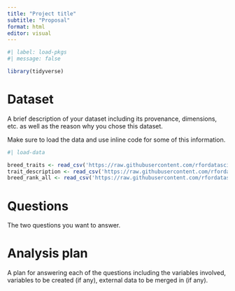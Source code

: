 ```yaml
---
title: "Project title"
subtitle: "Proposal"
format: html
editor: visual
---
```


```r
#| label: load-pkgs
#| message: false

library(tidyverse)
```

# Dataset

A brief description of your dataset including its provenance, dimensions, etc. as well as the reason why you chose this dataset.

Make sure to load the data and use inline code for some of this information.

```r
#| load-data

breed_traits <- read_csv('https://raw.githubusercontent.com/rfordatascience/tidytuesday/master/data/2022/2022-02-01/breed_traits.csv')
trait_description <- read_csv('https://raw.githubusercontent.com/rfordatascience/tidytuesday/master/data/2022/2022-02-01/trait_description.csv')
breed_rank_all <- read_csv('https://raw.githubusercontent.com/rfordatascience/tidytuesday/master/data/2022/2022-02-01/breed_rank.csv')
```

# Questions

The two questions you want to answer.

# Analysis plan

A plan for answering each of the questions including the variables involved, variables to be created (if any), external data to be merged in (if any).
